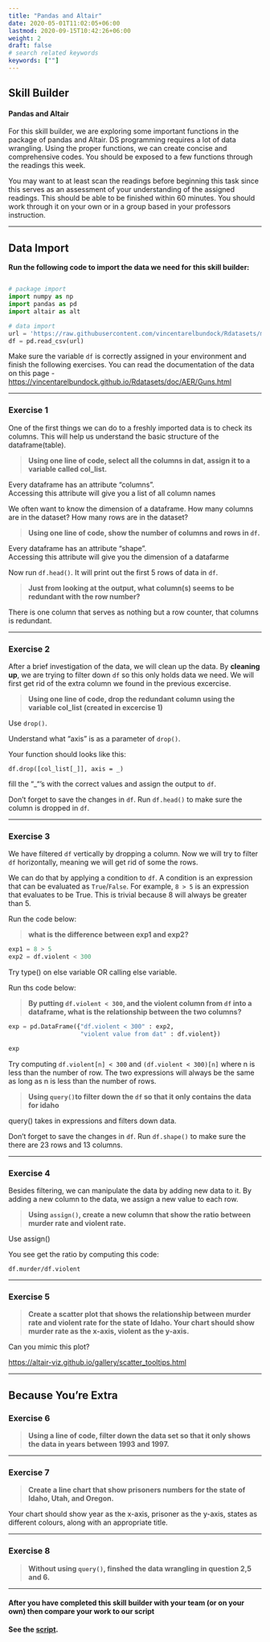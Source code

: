 ```yaml
---
title: "Pandas and Altair"
date: 2020-05-01T11:02:05+06:00
lastmod: 2020-09-15T10:42:26+06:00
weight: 2
draft: false
# search related keywords
keywords: [""]
---
```


## Skill Builder
#### Pandas and Altair

For this skill builder, we are exploring some important functions in the package of pandas and Altair. DS programming requires a lot of data wrangling. Using the proper functions, we can create concise and comprehensive codes. You should be exposed to a few functions through the readings this week. 

You may want to at least scan the readings before beginning this task since this serves as an assessment of your understanding of the assigned readings. This should be able to be finished within 60 minutes. You should work through it on your own or in a group based in your professors instruction. 

---

## Data Import

__Run the following code to import the data we need for this skill builder:__

```python

# package import
import numpy as np
import pandas as pd
import altair as alt

# data import
url = 'https://raw.githubusercontent.com/vincentarelbundock/Rdatasets/master/csv/AER/Guns.csv'
df = pd.read_csv(url)
```

Make sure the variable `df` is correctly assigned in your environment and finish the following exercises. You can read the documentation of the data on this page - 
<https://vincentarelbundock.github.io/Rdatasets/doc/AER/Guns.html>

---

### Exercise 1

One of the first things we can do to a freshly imported data is to check its columns. This will help us understand the basic structure of the dataframe(table). 

> __Using one line of code, select all the columns in dat, assign it to a variable called col_list.__ 

:::{.callout-tip collapse="true" title="Hint"}

  Every dataframe has an attribute "columns".  
  Accessing this attribute will give you a list of all column names 
:::

We often want to know the dimension of a dataframe. How many columns are in the dataset? How many rows are in the dataset?

> __Using one line of code, show the number of columns and rows in `df`.__

:::{.callout-tip collapse="true" title="Hint"}

  Every dataframe has an attribute "shape".  
  Accessing this attribute will give you the dimension of a datafarme
:::


Now run `df.head()`. It will print out the first 5 rows of data in `df`.

> __Just from looking at the output, what column(s) seems to be redundant with the row number?__

:::{.callout-tip collapse="true" title="Hint"}

  There is one column that serves as nothing but a row counter, that columns is redundant.
:::

---

### Exercise 2

After a  brief investigation of the data, we will clean up the data. By **cleaning up**, we are trying to filter down `df` so this only holds data we need. We will first get rid of the extra column we found in the previous excercise.

> __Using one line of code, drop the redundant column using the variable col_list (created in excercise 1)__

:::{.callout-tip collapse="true" title="Hint"}

  Use `drop()`.  

  Understand what "axis" is as a parameter of `drop()`.  

  Your function should looks like this:  

  `df.drop([col_list[_]], axis = _)`  

  fill the "_"'s with the correct values and assign the output to `df`.
:::

Don't forget to save the changes in `df`. Run `df.head()` to make sure the column is dropped in `df`.

---

### Exercise 3

We have filtered `df` vertically by dropping a column. Now we will try to filter `df` horizontally, meaning we will get rid of some the rows. 

We can do that by applying a condition to `df`. A condition is an expression that can be evaluated as `True`/`False`. For example, `8 > 5` is an expression that evaluates to be True. This is trivial because 8 will always be greater than 5. 

Run the code below:

> __what is the difference between exp1 and exp2?__

```python
exp1 = 8 > 5
exp2 = df.violent < 300
```

:::{.callout-tip collapse="true" title="Hint"}
  Try type() on else variable OR calling else variable.
:::

Run ths code below:

> __By putting `df.violent < 300`, and the violent column from `df` into a dataframe, what is the relationship between the two columns?__


```python
exp = pd.DataFrame({"df.violent < 300" : exp2,
                    "violent value from dat" : df.violent})

exp
```

:::{.callout-tip collapse="true" title="Hint"}
  Try computing `df.violent[n] < 300` and `(df.violent < 300)[n]` where n is less than the number of row. The two expressions will always be the same as long as n is less than the number of rows.
:::

> __Using `query()`to filter down the `df` so that it only contains the data for idaho__

:::{.callout-tip collapse="true" title="Hint"}
  query() takes in expressions and filters down data.
:::

Don't forget to save the changes in `df`. Run `df.shape()` to make sure the there are 23 rows and 13 columns.

---

### Exercise 4

Besides filtering, we can manipulate the data by adding new data to it. By adding a new column to the data, we assign a new value to each row.

> __Using `assign()`, create a new column that show the ratio between murder rate and violent rate.__

:::{.callout-tip collapse="true" title="Hint"}
  Use assign()  

  You see get the ratio by computing this code:  

  `df.murder/df.violent`
:::

---

### Exercise 5

> __Create a scatter plot that shows the relationship between murder rate and violent rate for the state of Idaho. Your chart should show murder rate as the x-axis, violent as the y-axis.__

:::{.callout-tip collapse="true" title="Hint"}
  Can you mimic this plot?  

  <https://altair-viz.github.io/gallery/scatter_tooltips.html>
:::

---

## Because You're Extra

### Exercise 6

> __Using a line of code, filter down the data set so that it only shows the data in years between 1993 and 1997.__

---

### Exercise 7

> __Create a line chart that show prisoners numbers for the state of Idaho, Utah, and Oregon.__

Your chart should show year as the x-axis, prisoner as the y-axis, states as different colours, along with an appropriate title.

---

### Exercise 8

> __Without using `query()`, finshed the data wrangling in question 2,5 and 6.__

---

::: {.callout-note collapse="true"}
#### After you have completed this skill builder with your team (or on your own) then compare your work to our script

__See the [script](/Skill Builders/pandas_altair.py).__

:::
